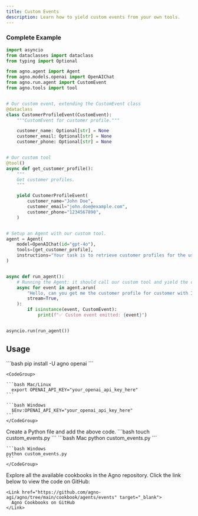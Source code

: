 ```yaml
---
title: Custom Events
description: Learn how to yield custom events from your own tools.
---
```


### Complete Example

```python custom_events.py
import asyncio
from dataclasses import dataclass
from typing import Optional

from agno.agent import Agent
from agno.models.openai import OpenAIChat
from agno.run.agent import CustomEvent
from agno.tools import tool


# Our custom event, extending the CustomEvent class
@dataclass
class CustomerProfileEvent(CustomEvent):
    """CustomEvent for customer profile."""

    customer_name: Optional[str] = None
    customer_email: Optional[str] = None
    customer_phone: Optional[str] = None


# Our custom tool
@tool()
async def get_customer_profile():
    """
    Get customer profiles.
    """

    yield CustomerProfileEvent(
        customer_name="John Doe",
        customer_email="john.doe@example.com",
        customer_phone="1234567890",
    )


# Setup an Agent with our custom tool.
agent = Agent(
    model=OpenAIChat(id="gpt-4o"),
    tools=[get_customer_profile],
    instructions="Your task is to retrieve customer profiles for the user.",
)


async def run_agent():
    # Running the Agent: it should call our custom tool and yield the custom event
    async for event in agent.arun(
        "Hello, can you get me the customer profile for customer with ID 123?",
        stream=True,
    ):
        if isinstance(event, CustomEvent):
            print(f"✅ Custom event emitted: {event}")


asyncio.run(run_agent())
```

## Usage

<Steps>
  <Snippet file="create-venv-step.mdx" />

  <Step title="Install libraries">
    ```bash
    pip install -U agno openai
    ```
  </Step>

  <Step title="Export your OpenAI API key">

    <CodeGroup>

    ```bash Mac/Linux
      export OPENAI_API_KEY="your_openai_api_key_here"
    ```

    ```bash Windows
      $Env:OPENAI_API_KEY="your_openai_api_key_here"
    ```
    </CodeGroup> 
  </Step>

  <Step title="Create a Python file">
    Create a Python file and add the above code.
    ```bash
    touch custom_events.py
    ```
  </Step>

  <Step title="Run Agent">
    <CodeGroup>
    ```bash Mac
    python custom_events.py
    ```
    
    ```bash Windows
    python custom_events.py
    ```
    </CodeGroup>
  </Step>

  <Step title="Find All Cookbooks">
    Explore all the available cookbooks in the Agno repository. Click the link below to view the code on GitHub:

    <Link href="https://github.com/agno-agi/agno/tree/main/cookbook/agents/events" target="_blank">
      Agno Cookbooks on GitHub
    </Link>
  </Step>
</Steps>